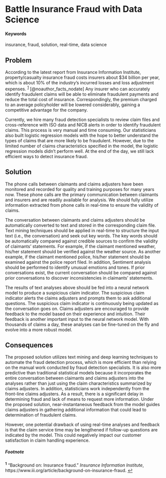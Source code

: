 # Battle Insurance Fraud with Data Science {#Insurance-Fraud}

#### Keywords {-}

insurance, fraud, solution, real-time, data science


## Problem

According to the latest report from Insurance Information Institute, property/casualty insurance fraud costs insurers about $34 billion per year, which is about 10% of the industry’s incurred losses and loss adjustment expenses. <sup id="a1">[1](#f1)</sup> [@noauthor_facts_nodate] Any insurer who can accurately identify fraudulent claims will be able to eliminate fraudulent payments and reduce the total cost of insurance. Correspondingly, the premium charged to an average policyholder will be lowered considerably, gaining a competitive advantage for the company.

Currently, we hire many fraud detection specialists to review claim files and cross-reference with ISO data and NICB alerts in order to identify fraudulent claims. This process is very manual and time consuming. Our statisticians also built logistic regression models with the hope to better understand the types of claims that are more likely to be fraudulent. However, due to the limited number of claims characteristics specified in the model, the logistic regression models didn’t perform well. At the end of the day, we still lack efficient ways to detect insurance fraud.


## Solution

The phone calls between claimants and claims adjusters have been monitored and recorded for quality and training purposes for many years now. These phone calls are the primary communication between claimants and insurers and are readily available for analysis. We should fully utilize information extracted from phone calls in real-time to ensure the validity of claims. 

The conversation between claimants and claims adjusters should be automatically converted to text and stored in the corresponding claim file. Text mining techniques should be applied in real-time to structure the input text (i.e., the conversation) and seek out key words. The key words should be automatically compared against credible sources to confirm the validity of claimants’ statements. For example, if the claimant mentioned weather, his/her statement should be verified against the weather source. As another example, if the claimant mentioned police, his/her statement should be examined against the police report filed. In addition, Sentiment analysis should be performed to identify unusual emotions and tones. If prior conversations exist, the current conversation should be compared against prior conversations to discover inconsistencies in claimants’ statements. 

The results of text analyses above should be fed into a neural network model to produce a suspicious claim indicator. The suspicious claim indicator alerts the claims adjusters and prompts them to ask additional questions. The suspicious claim indicator is continuously being updated as the conversation goes on. Claims adjusters are encouraged to provide feedback to the model based on their experience and intuition. Their feedback is another important input to the neural network model. With thousands of claims a day, these analyses can be fine-tuned on the fly and evolve into a more robust model.


## Consequences

The proposed solution utilizes text mining and deep learning techniques to automate the fraud detection process, which is more efficient than relying on the manual work conducted by fraud detection specialists. It is also more predictive than traditional statistical models because it incorporates the entire conversation between claimants and claims adjusters into the analyses rather than just using the claim characteristics summarized by claims adjusters. In addition, statisticians work independently from the front-line claims adjusters. As a result, there is a significant delay in determining fraud and lack of means to request more information.  Under the proposed solution, near-instantaneous feedback from the model guides claims adjusters in gathering additional information that could lead to determination of fraudulent claims. 

However, one potential drawback of using real-time analyses and feedback is that the claim service time may be lengthened if follow-up questions are indicated by the model. This could negatively impact our customer satisfaction in claim handling experience. 


##### Footnote
<b id="f1"><sup>1</sup></b> “Background on: Insurance fraud.” *Insurance Information Institute*, https://www.iii.org/article/background-on-insurance-fraud. [↩](#a1)
